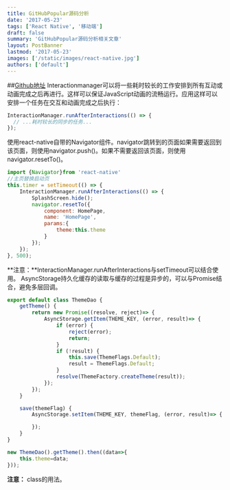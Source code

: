 ```yaml
---
title: GitHubPopular源码分析
date: '2017-05-23'
tags: ['React Native', '移动端']
draft: false
summary: 'GitHubPopular源码分析相关文章'
layout: PostBanner
lastmod: '2017-05-23'
images: ['/static/images/react-native.jpg']
authors: ['default']
---
```


##[Github地址](https://github.com/crazycodeboy/GitHubPopular)
Interactionmanager可以将一些耗时较长的工作安排到所有互动或动画完成之后再进行。这样可以保证JavaScript动画的流畅运行。应用这样可以安排一个任务在交互和动画完成之后执行：
```javascript
InteractionManager.runAfterInteractions(() => {
  // ...耗时较长的同步的任务...
});
```
使用react-native自带的Navigator组件。navigator跳转到的页面如果需要返回到该页面，则使用navigator.push()。如果不需要返回该页面，则使用 navigator.resetTo()。
```javascript
import {Navigator}from 'react-native'
//主页替换启动页
this.timer = setTimeout(() => {
    InteractionManager.runAfterInteractions(() => {
        SplashScreen.hide();
        navigator.resetTo({
            component: HomePage,
            name: 'HomePage',
            params:{
                theme:this.theme
            }
        });
    });
}, 500);
```
**注意：**InteractionManager.runAfterInteractions与setTimeout可以结合使用。
AsyncStorage持久化缓存的读取与缓存的过程是异步的，可以与Promise结合，避免多层回调。
```javascript
export default class ThemeDao {
    getTheme() {
        return new Promise((resolve, reject)=> {
            AsyncStorage.getItem(THEME_KEY, (error, result)=> {
                if (error) {
                    reject(error);
                    return;
                }
                if (!result) {
                    this.save(ThemeFlags.Default);
                    result = ThemeFlags.Default;
                }
                resolve(ThemeFactory.createTheme(result));
            });
        });
    }

    save(themeFlag) {
        AsyncStorage.setItem(THEME_KEY, themeFlag, (error, result)=> {

        });
    }
}

new ThemeDao().getTheme().then((data=>{
    this.theme=data;
}));
 ```
**注意：** class的用法。
